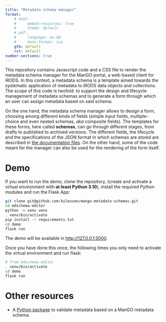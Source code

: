 ```yaml
---
title: "Metadata schema manager"
format:
    # html:
    #     embed-resources: true
    #     theme: default
    # pdf:
    #     language: en-GB
    #     date-format: iso
    gfm: default
    rst: default
number-sections: true
---
```


This repository contains Javascript code and a CSS file to render the metadata schema manager for the ManGO portal, a web-based client for iRODS.
In this context, a metadata schema is a template aimed towards the systematic application of metadata to iRODS data objects and collections.
The scope of this code is twofold: to support the design and lifecycle management of metadata schemas and to generate a form through which an user can assign metadata based on said schema.

On the one hand, the metadata schema manager allows to design a form, choosing among different kinds of fields (simple input fields, multiple-choice and even nested schemas, _aka_ composite fields). The templates for these forms, here called **schemas**, can go through different stages, from drafts to published to archived versions. The different fields, the lifecycle and the specifications of the JSON format in which schemas are stored are described in [the documentation files](docs/).
On the other hand, some of the code meant for the manager can also be used for the rendering of the form itself.

# Demo

If you want to run the demo, clone the repository, (create and activate a virtual environment with **at least Python 3.10**), install the required Python modules and run the Flask App:

```sh
git clone git@github.com:kuleuven/mango-metadata-schemas.git
cd mdschema-editor
python -m venv venv
. venv/bin/activate
pip install -r requirements.txt
cd demo
flask run
```

The demo will be available in <http://127.0.0.1:5000>.

Once you have done this once, the following times you only need to activate the virtual environment and run flask:

```sh
# from mdschema-editor
. venv/bin/activate
cd demo
flask run
```

# Other resources

- A [Python package](https://github.com/kuleuven/mango-schema-validator) to validate metadata based on a ManGO metadata schema.
